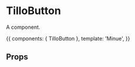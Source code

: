 
<Meta title='TilloButton' component={TilloButton} />

# TilloButton

A component.

<Story name='basic' height='200px'>{{
  components: { TilloButton },
  template: '<tillo-button>Minue</tillo-button>',
}}</Story>

## Props

<Props of={TilloButton} />